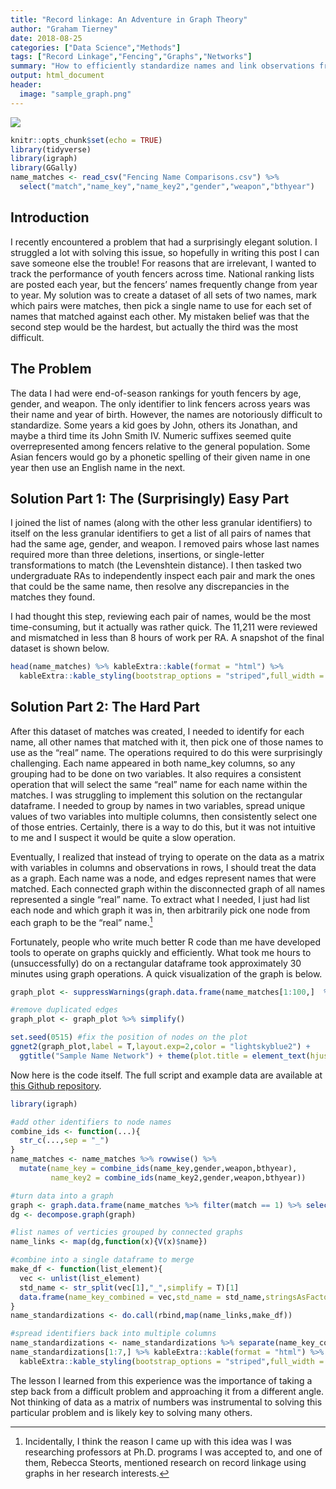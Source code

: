 ```yaml
---
title: "Record linkage: An Adventure in Graph Theory"
author: "Graham Tierney"
date: 2018-08-25
categories: ["Data Science","Methods"]
tags: ["Record Linkage","Fencing","Graphs","Networks"]
summary: "How to efficiently standardize names and link observations from different sources using graphs." 
output: html_document
header:
  image: "sample_graph.png"
---
```


![](sample_graph.png)

```r
knitr::opts_chunk$set(echo = TRUE)
library(tidyverse)
library(igraph)
library(GGally)
name_matches <- read_csv("Fencing Name Comparisons.csv") %>% 
  select("match","name_key","name_key2","gender","weapon","bthyear")

```

## Introduction

I recently encountered a problem that had a surprisingly elegant solution. I struggled a lot with solving this issue, so hopefully in writing this post I can save someone else the trouble! For reasons that are irrelevant, I wanted to track the performance of youth fencers across time. National ranking lists are posted each year, but the fencers' names frequently change from year to year. My solution was to create a dataset of all sets of two names, mark which pairs were matches, then pick a single name to use for each set of names that matched against each other. My mistaken belief was that the second step would be the hardest, but actually the third was the most difficult. 

## The Problem

The data I had were end-of-season rankings for youth fencers by age, gender, and weapon. The only identifier to link fencers across years was their name and year of birth. However, the names are notoriously difficult to standardize. Some years a kid goes by John, others its Jonathan, and maybe a third time its John Smith IV. Numeric suffixes seemed quite overrepresented among fencers relative to the general population. Some Asian fencers would go by a phonetic spelling of their given name in one year then use an English name in the next. 

## Solution Part 1: The (Surprisingly) Easy Part

I joined the list of names (along with the other less granular identifiers) to itself on the less granular identifiers to get a list of all pairs of names that had the same age, gender, and weapon. I removed pairs whose last names required more than three deletions, insertions, or single-letter transformations to match (the Levenshtein distance). I then tasked two undergraduate RAs to independently inspect each pair and mark the ones that could be the same name,  then resolve any discrepancies in the matches they found. 

I had thought this step, reviewing each pair of names, would be the most time-consuming, but it actually was rather quick. The 11,211 were reviewed and mismatched in less than 8 hours of work per RA. A snapshot of the final dataset is shown below. 

```r
head(name_matches) %>% kableExtra::kable(format = "html") %>% 
  kableExtra::kable_styling(bootstrap_options = "striped",full_width = F)
```

## Solution Part 2: The Hard Part

After this dataset of matches was created, I needed to identify for each name, all other names that matched with it, then pick one of those names to use as the "real" name. The operations required to do this were surprisingly challenging. Each name appeared in both name_key columns, so any grouping had to be done on two variables. It also requires a consistent operation that will select the same "real" name for each name within the matches. I was struggling to implement this solution on the rectangular dataframe. I needed to group by names in two variables, spread unique values of two variables into multiple columns, then consistently select one of those entries. Certainly, there is a way to do this, but it was not intuitive to me and I suspect it would be quite a slow operation. 

Eventually, I realized that instead of trying to operate on the data as a matrix with variables in columns and observations in rows, I should treat the data as a graph. Each name was a node, and edges represent names that were matched. Each connected graph within the disconnected graph of all names represented a single "real" name. To extract what I needed, I just had list each node and which graph it was in, then arbitrarily pick one node from each graph to be the "real" name.^[Incidentally, I think the reason I came up with this idea was I was researching professors at Ph.D. programs I was accepted to, and one of them, Rebecca Steorts, mentioned research on record linkage using graphs in her research interests.]

Fortunately, people who write much better R code than me have developed tools to operate on graphs quickly and efficiently. What took me hours to (unsuccessfully) do on a rectangular dataframe took approximately 30 minutes using graph operations. A quick visualization of the graph is below. 

```r
graph_plot <- suppressWarnings(graph.data.frame(name_matches[1:100,]  %>% filter(match == 1) %>% select(name_key,name_key2),directed = F))

#remove duplicated edges
graph_plot <- graph_plot %>% simplify() 

set.seed(0515) #fix the position of nodes on the plot
ggnet2(graph_plot,label = T,layout.exp=2,color = "lightskyblue2") + 
  ggtitle("Sample Name Network") + theme(plot.title = element_text(hjust = .5,face = "bold",size = 15))
```

Now here is the code itself. The full script and example data are available at [this Github repository](https://github.com/g-tierney/record_linkage_graphs).  

```r
library(igraph)

#add other identifiers to node names
combine_ids <- function(...){
  str_c(...,sep = "_")
}
name_matches <- name_matches %>% rowwise() %>% 
  mutate(name_key = combine_ids(name_key,gender,weapon,bthyear),
         name_key2 = combine_ids(name_key2,gender,weapon,bthyear)) 

#turn data into a graph
graph <- graph.data.frame(name_matches %>% filter(match == 1) %>% select(name_key,name_key2),directed = F)
dg <- decompose.graph(graph)

#list names of verticies grouped by connected graphs
name_links <- map(dg,function(x){V(x)$name})

#combine into a single dataframe to merge
make_df <- function(list_element){
  vec <- unlist(list_element)
  std_name <- str_split(vec[1],"_",simplify = T)[1]
  data.frame(name_key_combined = vec,std_name = std_name,stringsAsFactors = F)
}
name_standardizations <- do.call(rbind,map(name_links,make_df))

#spread identifiers back into multiple columns
name_standardizations <- name_standardizations %>% separate(name_key_combined,into = c("name_key","gender","weapon","bthyear"),sep = "_")
name_standardizations[1:7,] %>% kableExtra::kable(format = "html") %>% 
  kableExtra::kable_styling(bootstrap_options = "striped",full_width = F)

```

The lesson I learned from this experience was the importance of taking a step back from a difficult problem and approaching it from a different angle. Not thinking of data as a matrix of numbers was instrumental to solving this particular problem and is likely key to solving many others. 


